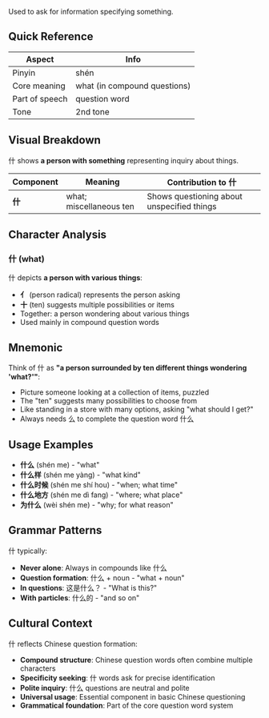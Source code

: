 Used to ask for information specifying something.

## Quick Reference

| Aspect         | Info                         |
| -------------- | ---------------------------- |
| Pinyin         | shén                         |
| Core meaning   | what (in compound questions) |
| Part of speech | question word                |
| Tone           | 2nd tone                     |

## Visual Breakdown

什 shows **a person with something** representing inquiry about things.

| Component | Meaning                 | Contribution to 什                         |
| --------- | ----------------------- | ------------------------------------------ |
| **什**    | what; miscellaneous ten | Shows questioning about unspecified things |

## Character Analysis

### 什 (what)

什 depicts **a person with various things**:

- **亻** (person radical) represents the person asking
- **十** (ten) suggests multiple possibilities or items
- Together: a person wondering about various things
- Used mainly in compound question words

## Mnemonic

Think of 什 as **"a person surrounded by ten different things wondering 'what?'"**:

- Picture someone looking at a collection of items, puzzled
- The "ten" suggests many possibilities to choose from
- Like standing in a store with many options, asking "what should I get?"
- Always needs 么 to complete the question word 什么

## Usage Examples

- **什么** (shén me) - "what"
- **什么样** (shén me yàng) - "what kind"
- **什么时候** (shén me shí hou) - "when; what time"
- **什么地方** (shén me dì fang) - "where; what place"
- **为什么** (wèi shén me) - "why; for what reason"

## Grammar Patterns

什 typically:

- **Never alone**: Always in compounds like 什么
- **Question formation**: 什么 + noun - "what + noun"
- **In questions**: 这是什么？ - "What is this?"
- **With particles**: 什么的 - "and so on"

## Cultural Context

什 reflects Chinese question formation:

- **Compound structure**: Chinese question words often combine multiple characters
- **Specificity seeking**: 什 words ask for precise identification
- **Polite inquiry**: 什么 questions are neutral and polite
- **Universal usage**: Essential component in basic Chinese questioning
- **Grammatical foundation**: Part of the core question word system
